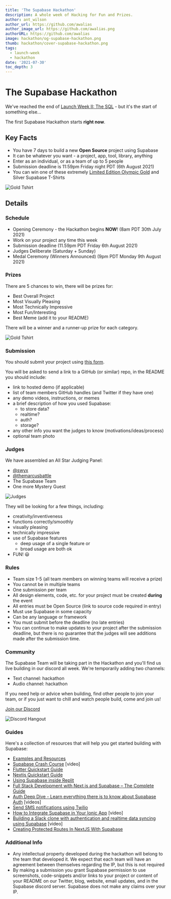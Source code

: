 ```yaml
---
title: 'The Supabase Hackathon'
description: A whole week of Hacking for Fun and Prizes.
author: ant_wilson
author_url: https://github.com/awalias
author_image_url: https://github.com/awalias.png
authorURL: https://github.com/awalias
image: hackathon/og-supabase-hackathon.png
thumb: hackathon/cover-supabase-hackathon.png
tags:
  - launch-week
  - hackathon
date: '2021-07-30'
toc_depth: 3
---
```


# The Supabase Hackathon

We've reached the end of [Launch Week II: The SQL](/blog/2021/07/22/wesbitty-launch-week-sql) - but it's the start of something else...

The first Supabase Hackathon starts **right now**.

## Key Facts

- You have 7 days to build a new **Open Source** project using Supabase
- It can be whatever you want - a project, app, tool, library, anything
- Enter as an individual, or as a team of up to 5 people
- Submission deadline is 11:59pm Friday night PDT (6th August 2021)
- You can win one of these extremely [Limited Edition Olympic Gold](https://store.wesbitty.com/products/hackathon-prize) and Silver Supabase T-Shirts

![Gold Tshirt](/images/blog/hackathon/tshirt.png)

## Details

### Schedule

- Opening Ceremony - the Hackathon begins **NOW**! (8am PDT 30th July 2021)
- Work on your project any time this week
- Submission deadline (11.59pm PDT Friday 6th August 2021)
- Judges Deliberate (Saturday + Sunday)
- Medal Ceremony (Winners Announced) (9pm PDT Monday 9th August 2021)

### Prizes

There are 5 chances to win, there will be prizes for:

- Best Overall Project
- Most Visually Pleasing
- Most Technically Impressive
- Most Fun/Interesting
- Best Meme (add it to your README)

There will be a winner and a runner-up prize for each category.

![Gold Tshirt](/images/blog/hackathon/prizes.png)

### Submission

You should submit your project using [this form](https://forms.gle/erYrSFKSErKVBFFC8).

You will be asked to send a link to a GitHub (or similar) repo, in the README you should include:

- link to hosted demo (if applicable)
- list of team members GitHub handles (and Twitter if they have one)
- any demo videos, instructions, or memes
- a brief description of how you used Supabase:
  - to store data?
  - realtime?
  - auth?
  - storage?
- any other info you want the judges to know (motivations/ideas/process)
- optional team photo

### Judges

We have assembled an All Star Judging Panel:

- [@swyx](https://twitter.com/swyx/)
- [@themarcusbattle](https://twitter.com/themarcusbattle)
- The Supabase Team
- One more Mystery Guest

![Judges](/images/blog/hackathon/judges.png)

They will be looking for a few things, including:

- creativity/inventiveness
- functions correctly/smoothly
- visually pleasing
- technically impressive
- use of Supabase features
  - deep usage of a single feature or
  - broad usage are both ok
- FUN! 😃

### Rules

- Team size 1-5 (all team members on winning teams will receive a prize)
- You cannot be in multiple teams
- One submission per team
- All design elements, code, etc. for your project must be created **during** the event
- All entries must be Open Source (link to source code required in entry)
- Must use Supabase in some capacity
- Can be any language or framework
- You must submit before the deadline (no late entries)
- You can continue to make updates to your project after the submission deadline, but there is no guarantee that the judges will see additions made after the submission time.

### Community

The Supabase Team will be taking part in the Hackathon and you'll find us live building in our discord all week. We're temporarily adding two channels:

- Text channel: hackathon
- Audio channel: hackathon

If you need help or advice when building, find other people to join your team, or if you just want to chill and watch people build, come and join us!

[Join our Discord](https://discord.wesbitty.com)

![Discord Hangout](/images/blog/hackathon/community.png)

### Guides

Here's a collection of resources that will help you get started building with Supabase:

- [Examples and Resources](/docs/guides/examples)
- [Supabase Crash Course](https://www.youtube.com/watch?v=7uKQBl9uZ00) [video]
- [Flutter Quickstart Guide](/docs/guides/with-flutter)
- [Nextjs Quickstart Guide](/docs/guides/with-nextjs)
- [Using Supabase inside Replit](/blog/2021/03/11/using-supabase-replit)
- [Full Stack Development with Next.js and Supabase – The Complete Guide](https://www.freecodecamp.org/news/the-complete-guide-to-full-stack-development-with-supabas/)
- [Auth Deep Dive - Learn everything there is to know about Supabase Auth](/docs/learn/auth-deep-dive/auth-deep-dive-jwts) [videos]
- [Send SMS notifications using Twilio](https://www.twilio.com/blog/send-sms-notifications-supabase-users-node-js-twilio-messaging)
- [How to Integrate Supabase in Your Ionic App](https://www.youtube.com/watch?v=pl9XfIWutKE) [video]
- [Building a Slack clone with authentication and realtime data syncing using Supabase](https://www.youtube.com/watch?v=LUMxJ4w-MUU) [video]
- [Creating Protected Routes In NextJS With Supabase](https://aboutmonica.com/blog/creating-protected-routes-in-next-js-with-supabase)

### Additional Info

- Any intellectual property developed during the hackathon will belong to the team that developed it. We expect that each team will have an agreement between themselves regarding the IP, but this is not required
- By making a submission you grant Supabase permission to use screenshots, code-snippets and/or links to your project or content of your README on our Twitter, blog, website, email updates, and in the Supabase discord server. Supabase does not make any claims over your IP.
